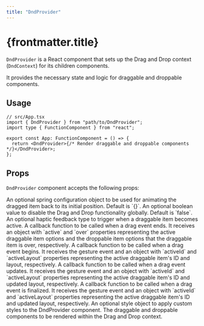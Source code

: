 ```yaml
---
title: "DndProvider"
---
```


# {frontmatter.title}

`DndProvider` is a React component that sets up the Drag and Drop context (`DndContext`) for its children components.

It provides the necessary state and logic for draggable and droppable components.

## Usage

```tsx
// src/App.tsx
import { DndProvider } from "path/to/DndProvider";
import type { FunctionComponent } from "react";

export const App: FunctionComponent = () => {
  return <DndProvider>{/* Render draggable and droppable components */}</DndProvider>;
};
```

## Props

`DndProvider` component accepts the following props:

<Properties>
  <Property name="springConfig" type="WithSpringConfig" optional defaultValue={`{}`}>
    An optional spring configuration object to be used for animating the dragged item back to its initial
    position. Default is `{}`.
  </Property>
  <Property name="disabled" type="boolean" optional defaultValue={`false`}>
    An optional boolean value to disable the Drag and Drop functionality globally. Default is `false`.
  </Property>
  <Property name="hapticFeedback" type="HapticFeedbackTypes" optional>
    An optional haptic feedback type to trigger when a draggable item becomes active.
  </Property>
  <Property name="onDragEnd" type="function" optional>
    A callback function to be called when a drag event ends. It receives an object with `active` and `over`
    properties representing the active draggable item options and the droppable item options that the draggable
    item is over, respectively.
  </Property>
  <Property name="onBegin" type="function" optional>
    A callback function to be called when a drag event begins. It receives the gesture event and an object with
    `activeId` and `activeLayout` properties representing the active draggable item's ID and layout,
    respectively.
  </Property>
  <Property name="onUpdate" type="function" optional>
    A callback function to be called when a drag event updates. It receives the gesture event and an object
    with `activeId` and `activeLayout` properties representing the active draggable item's ID and updated
    layout, respectively.
  </Property>
  <Property name="onFinalize" type="function" optional>
    A callback function to be called when a drag event is finalized. It receives the gesture event and an
    object with `activeId` and `activeLayout` properties representing the active draggable item's ID and
    updated layout, respectively.
  </Property>
  <Property name="style" type="StyleProp<ViewStyle>" optional>
    An optional style object to apply custom styles to the DndProvider component.
  </Property>
  <Property name="children" type="React.ReactNode" optional>
    The draggable and droppable components to be rendered within the Drag and Drop context.
  </Property>
</Properties>
